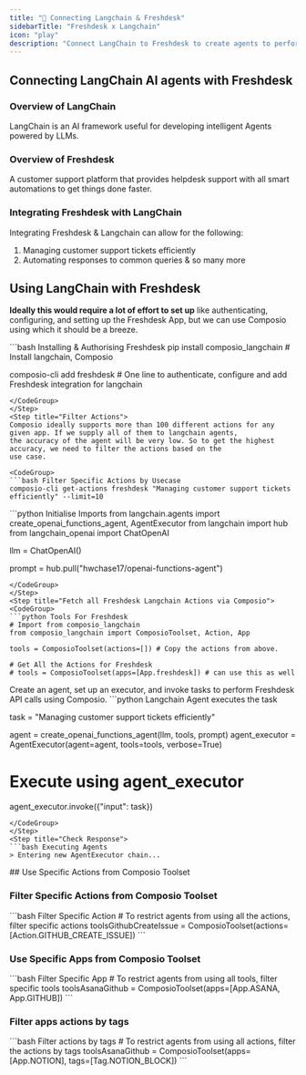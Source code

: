 ```yaml
---
title: "🚀 Connecting Langchain & Freshdesk"
sidebarTitle: "Freshdesk x Langchain"
icon: "play"
description: "Connect LangChain to Freshdesk to create agents to perform tasks using natural language"
---
```


## Connecting LangChain AI agents with Freshdesk

### Overview of LangChain

LangChain is an AI framework useful for developing intelligent Agents powered by LLMs.

### Overview of Freshdesk

A customer support platform that provides helpdesk support with all smart automations to get things done faster.

### Integrating Freshdesk with LangChain

Integrating Freshdesk & Langchain can allow for the following:

1. Managing customer support tickets efficiently
2. Automating responses to common queries
& so many more

## Using LangChain with Freshdesk

<Steps>
<Step title="Setting Up the Environment">

**Ideally this would require a lot of effort to set up** like authenticating, configuring, and setting up the Freshdesk App, but we can use Composio using which it should be a breeze.

<CodeGroup>
```bash Installing & Authorising Freshdesk
pip install composio_langchain # Install langchain, Composio 

composio-cli add freshdesk # One line to authenticate, configure and add Freshdesk integration for langchain
```
</CodeGroup>
</Step>
<Step title="Filter Actions">
Composio ideally supports more than 100 different actions for any given app. If we supply all of them to langchain agents, 
the accuracy of the agent will be very low. So to get the highest accuracy, we need to filter the actions based on the 
use case.

<CodeGroup>
```bash Filter Specific Actions by Usecase
composio-cli get-actions freshdesk "Managing customer support tickets efficiently" --limit=10
```
</CodeGroup>

</Step>
<Step title="Import Base Packages">

<CodeGroup>
```python Initialise Imports
from langchain.agents import create_openai_functions_agent, AgentExecutor
from langchain import hub
from langchain_openai import ChatOpenAI


llm = ChatOpenAI()

prompt = hub.pull("hwchase17/openai-functions-agent")
```
</CodeGroup>
</Step>
<Step title="Fetch all Freshdesk Langchain Actions via Composio">
<CodeGroup>
```python Tools For Freshdesk
# Import from composio_langchain
from composio_langchain import ComposioToolset, Action, App

tools = ComposioToolset(actions=[]) # Copy the actions from above. 

# Get All the Actions for Freshdesk
# tools = ComposioToolset(apps=[App.freshdesk]) # can use this as well
```
</CodeGroup>
</Step>
<Step title="Execute the Agent">
Create an agent, set up an executor, and invoke tasks to perform Freshdesk API calls using Composio. 
<CodeGroup>
```python Langchain Agent executes the task

task = "Managing customer support tickets efficiently"

agent = create_openai_functions_agent(llm, tools, prompt)
agent_executor = AgentExecutor(agent=agent, tools=tools, verbose=True)

# Execute using agent_executor
agent_executor.invoke({"input": task})
```
</CodeGroup>
</Step>
<Step title="Check Response">
```bash Executing Agents
> Entering new AgentExecutor chain...
```
</Step>
</Steps>
## Use Specific Actions from Composio Toolset

### Filter Specific Actions from Composio Toolset

<CodeGroup>
```bash Filter Specific Action
# To restrict agents from using all the actions, filter specific actions
toolsGithubCreateIssue = ComposioToolset(actions=[Action.GITHUB_CREATE_ISSUE])
```
</CodeGroup>

### Use Specific Apps from Composio Toolset
<CodeGroup>
```bash Filter Specific App
# To restrict agents from using all tools, filter specific tools
toolsAsanaGithub = ComposioToolset(apps=[App.ASANA, App.GITHUB])
```
</CodeGroup>

### Filter apps actions by tags 
<CodeGroup>
```bash Filter actions by tags
# To restrict agents from using all actions, filter the actions by tags
toolsAsanaGithub = ComposioToolset(apps=[App.NOTION], tags=[Tag.NOTION_BLOCK])
```
</CodeGroup>

